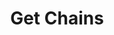 ---
title: "Get Chains"
description: "This API returns all possible chains available."
openapi: post /execute/call
---
